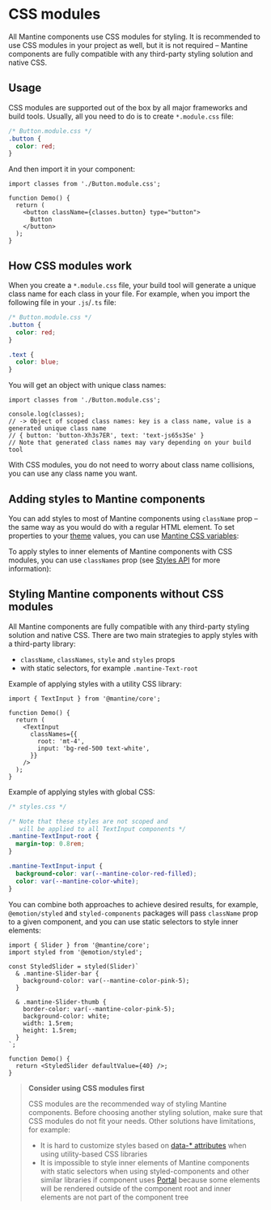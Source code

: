

# CSS modules

All Mantine components use CSS modules for styling.
It is recommended to use CSS modules in your project as well, but it is not required –
Mantine components are fully compatible with any third-party styling solution and native CSS.

## Usage

CSS modules are supported out of the box by all major frameworks and build tools. Usually, all you need
to do is to create `*.module.css` file:

```css
/* Button.module.css */
.button {
  color: red;
}
```

And then import it in your component:

```tsx
import classes from './Button.module.css';

function Demo() {
  return (
    <button className={classes.button} type="button">
      Button
    </button>
  );
}
```

## How CSS modules work

When you create a `*.module.css` file, your build tool will generate a unique class name for each class in your file.
For example, when you import the following file in your `.js`/`.ts` file:

```css
/* Button.module.css */
.button {
  color: red;
}

.text {
  color: blue;
}
```

You will get an object with unique class names:

```tsx
import classes from './Button.module.css';

console.log(classes);
// -> Object of scoped class names: key is a class name, value is a generated unique class name
// { button: 'button-Xh3s7ER', text: 'text-js65s3Se' }
// Note that generated class names may vary depending on your build tool
```

With CSS modules, you do not need to worry about class name collisions, you can use any class name you want.

## Adding styles to Mantine components

You can add styles to most of Mantine components using `className` prop
– the same way as you would do with a regular HTML element.
To set properties to your [theme](/theming/theme-object) values, you can use [Mantine CSS variables](/styles/css-variables):

<Demo data={StylesDemos.className} />

To apply styles to inner elements of Mantine components with CSS modules, you can use `classNames` prop
(see [Styles API](/styles/styles-api) for more information):

<Demo data={StylesDemos.classNames} />

## Styling Mantine components without CSS modules

All Mantine components are fully compatible with any third-party styling solution and native CSS.
There are two main strategies to apply styles with a third-party library:

- `className`, `classNames`, `style` and `styles` props
- with static selectors, for example `.mantine-Text-root`

Example of applying styles with a utility CSS library:

```tsx
import { TextInput } from '@mantine/core';

function Demo() {
  return (
    <TextInput
      classNames={{
        root: 'mt-4',
        input: 'bg-red-500 text-white',
      }}
    />
  );
}
```

Example of applying styles with global CSS:

```css
/* styles.css */

/* Note that these styles are not scoped and
   will be applied to all TextInput components */
.mantine-TextInput-root {
  margin-top: 0.8rem;
}

.mantine-TextInput-input {
  background-color: var(--mantine-color-red-filled);
  color: var(--mantine-color-white);
}
```

You can combine both approaches to achieve desired results, for example,
`@emotion/styled` and `styled-components` packages will pass `className` prop to
a given component, and you can use static selectors to style inner elements:

```tsx
import { Slider } from '@mantine/core';
import styled from '@emotion/styled';

const StyledSlider = styled(Slider)`
  & .mantine-Slider-bar {
    background-color: var(--mantine-color-pink-5);
  }

  & .mantine-Slider-thumb {
    border-color: var(--mantine-color-pink-5);
    background-color: white;
    width: 1.5rem;
    height: 1.5rem;
  }
`;

function Demo() {
  return <StyledSlider defaultValue={40} />;
}
```

> **Consider using CSS modules first**
>
> CSS modules are the recommended way of styling Mantine components.
> Before choosing another styling solution, make sure that CSS modules do not fit your needs.
> Other solutions have limitations, for example:
>
> - It is hard to customize styles based on [data-\* attributes](/styles/data-attributes) when using utility-based CSS libraries
> - It is impossible to style inner elements of Mantine components with static selectors when using styled-components and other similar libraries if component uses [Portal](/core/portal) because some elements will be rendered outside of the component root and inner elements are not part of the component tree
